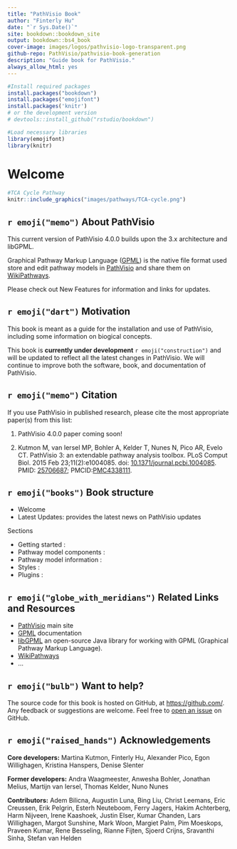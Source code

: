 ```yaml
--- 
title: "PathVisio Book"
author: "Finterly Hu"
date: "`r Sys.Date()`"
site: bookdown::bookdown_site
output: bookdown::bs4_book
cover-image: images/logos/pathvisio-logo-transparent.png
github-repo: PathVisio/pathvisio-book-generation
description: "Guide book for PathVisio."
always_allow_html: yes
---
```


```r
#Install required packages
install.packages("bookdown")
install.packages("emojifont")
install.packages('knitr')
# or the development version
# devtools::install_github("rstudio/bookdown")
```

```r
#Load necessary libraries
library(emojifont)
library(knitr)

```

# Welcome {-} 
```r
#TCA Cycle Pathway
knitr::include_graphics("images/pathways/TCA-cycle.png")
```

## `r emoji("memo")` About PathVisio {-}
This current version of PathVisio 4.0.0 builds upon the 3.x architecture and libGPML. 

Graphical Pathway Markup Language ([GPML](https://pathvisio.org/documentation/GPML)) is the native file format used store and edit pathway models in [PathVisio](https://pathvisio.org) and share them on [WikiPathways](https://www.wikipathways.org/index.php/WikiPathways).

Please check out New Features for information and links for updates. 

## `r emoji("dart")` Motivation {-}

This book is meant as a guide for the installation and use of PathVisio, including some information on biogical concepts.

This book is **currently under development** `r emoji("construction")` and will be updated to reflect all the latest changes in PathVisio. We will continue to improve both the software, book, and documentation of PathVisio. 

## `r emoji("memo")` Citation {-}

If you use PathVisio in published research, please cite the most appropriate paper(s) from this list:

1. PathVisio 4.0.0 paper coming soon!

2. Kutmon M, van Iersel MP, Bohler A, Kelder T, Nunes N, Pico AR, Evelo CT. PathVisio 3: an extendable pathway analysis toolbox. PLoS Comput Biol. 2015 Feb 23;11(2):e1004085. doi: [10.1371/journal.pcbi.1004085](https://doi.org/10.1371/journal.pcbi.1004085). PMID: [25706687](https://pubmed.ncbi.nlm.nih.gov/25706687/); PMCID:[PMC4338111](https://www.ncbi.nlm.nih.gov/pmc/articles/PMC4338111/).


## `r emoji("books")` Book structure {-}

* Welcome 
* Latest Updates: provides the latest news on PathVisio updates

Sections 

* Getting started : 
* Pathway model components : 
* Pathway model information : 
* Styles :   
* Plugins : 


## `r emoji("globe_with_meridians")` Related Links and Resources {-}

* [PathVisio](https://pathvisio.org/) main site
* [GPML](https://pathvisio.org/documentation/GPML) documentation
* [libGPML](https://github.com/PathVisio/libGPML) an open-source Java library for working with GPML (Graphical Pathway Markup Language).
* [WikiPathways](https://www.wikipathways.org/) 
* ...


## `r emoji("bulb")` Want to help? {-}

The source code for this book is hosted on GitHub, at <https://github.com/>. Any feedback or suggestions are welcome. Feel free to [open an issue](https://github.com/) on GitHub.


## `r emoji("raised_hands")` Acknowledgements {-} 

**Core developers:** Martina Kutmon, Finterly Hu, Alexander Pico, Egon Willighagen, Kristina Hanspers, Denise Slenter

**Former developers:** Andra Waagmeester, Anwesha Bohler, Jonathan Melius, Martijn van Iersel, Thomas Kelder, Nuno Nunes

**Contributors:** Adem Bilicna, Augustin Luna, Bing Liu, Christ Leemans, Eric Creussen, Erik Pelgrin, Esterh Neuteboom, Ferry Jagers, Hakim Achterberg, Harm Nijveen, Irene Kaashoek, Justin Elser, Kumar Chanden, Lars Willighagen, Margot Sunshine, Mark Woon, Margiet Palm, Pim Moeskops, Praveen Kumar, Rene Besseling, Rianne Fijten, Sjoerd Crijns, Sravanthi Sinha, Stefan van Helden
